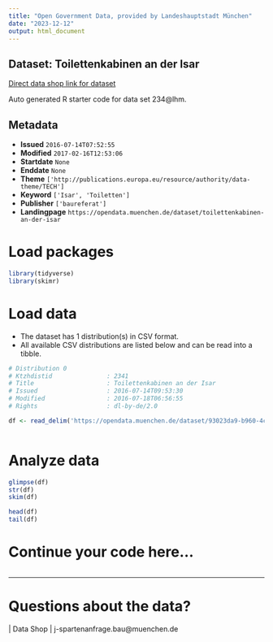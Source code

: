 ```yaml
---
title: "Open Government Data, provided by Landeshauptstadt München"
date: "2023-12-12"
output: html_document
---
```


## Dataset: Toilettenkabinen an der Isar

[Direct data shop link for dataset](https://opendata.muenchen.de/dataset/toilettenkabinen-an-der-isar)

Auto generated R starter code for data set 234@lhm.

## Metadata

- **Issued** `2016-07-14T07:52:55`
- **Modified** `2017-02-16T12:53:06`
- **Startdate** `None`
- **Enddate** `None`
- **Theme** `['http://publications.europa.eu/resource/authority/data-theme/TECH']`
- **Keyword** `['Isar', 'Toiletten']`
- **Publisher** `['baureferat']`
- **Landingpage** `https://opendata.muenchen.de/dataset/toilettenkabinen-an-der-isar`


# Load packages

```r

library(tidyverse)
library(skimr)

```

# Load data

-   The dataset has 1 distribution(s) in CSV format.
-   All available CSV distributions are listed below and can be read into a tibble.

```r

# Distribution 0
# Ktzhdistid               : 2341
# Title                    : Toilettenkabinen an der Isar
# Issued                   : 2016-07-14T09:53:30
# Modified                 : 2016-07-18T06:56:55
# Rights                   : dl-by-de/2.0

df <- read_delim('https://opendata.muenchen.de/dataset/93023da9-b960-4cff-bf18-35e0f8bd40ef/resource/1d21c4ca-6f08-4272-9307-14e3174aa18d/download/toilettenkabinen-an-der-isar-2016-07-15.csv')



```

# Analyze data

```r

glimpse(df)
str(df)
skim(df)

head(df)
tail(df)

```

# Continue your code here...

```r

```

------------------------------------------------------------------------

# Questions about the data?

 | Data Shop | j-spartenanfrage.bau@muenchen.de
